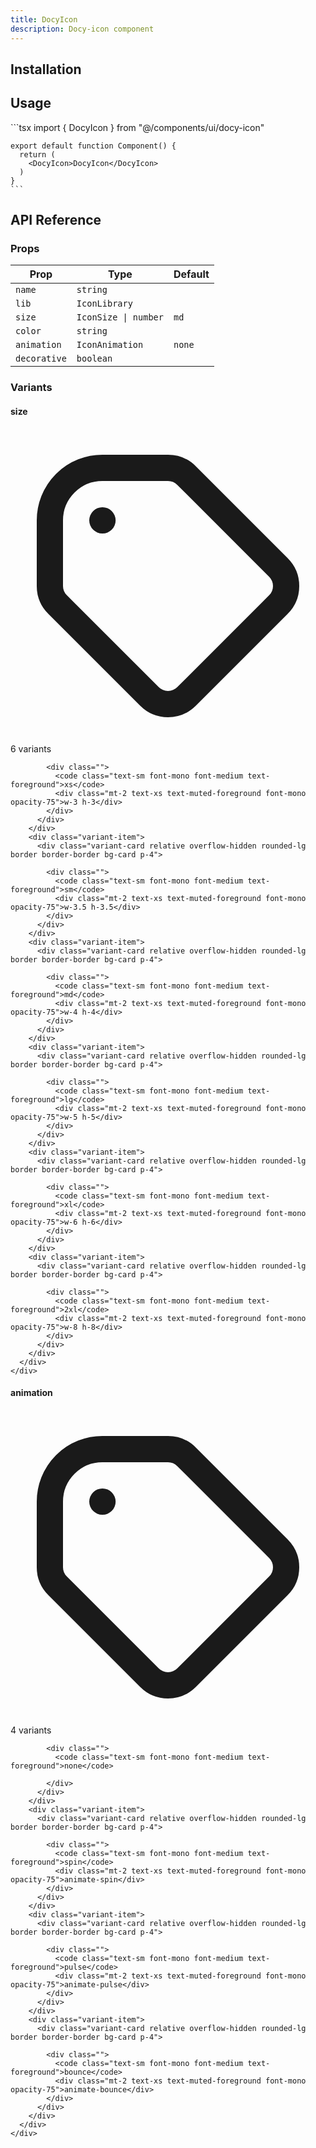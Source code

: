 ```yaml
---
title: DocyIcon
description: Docy-icon component
---
```


<div class="not-prose my-8">
  <ComponentPreview name="docy-icon" />
</div>

## Installation



<InstallTabs component="docy-icon"  />

## Usage

<div class="not-prose">
  <div class="rounded-lg border bg-muted shadow-sm p-3 my-3">    
    ```tsx
    import { DocyIcon } from "@/components/ui/docy-icon"

    export default function Component() {
      return (
        <DocyIcon>DocyIcon</DocyIcon>
      )
    }
    ```
  </div>
</div>



## API Reference

### Props

<div class="not-prose overflow-x-auto my-6">
  <table class="w-full text-sm">
    <thead>
      <tr class="border-b">
        <th class="text-left p-3 font-medium">Prop</th>
        <th class="text-left p-3 font-medium">Type</th>
        <th class="text-left p-3 font-medium">Default</th>
      </tr>
    </thead>
    <tbody class="divide-y">
      <tr class="hover:bg-muted/50"><td class="p-3"><code>name</code></td><td class="p-3"><code>string</code></td><td class="p-3"></td></tr>
      <tr class="hover:bg-muted/50"><td class="p-3"><code>lib</code></td><td class="p-3"><code>IconLibrary</code></td><td class="p-3"></td></tr>
      <tr class="hover:bg-muted/50"><td class="p-3"><code>size</code></td><td class="p-3"><code>IconSize | number</code></td><td class="p-3"><code>md</code></td></tr>
      <tr class="hover:bg-muted/50"><td class="p-3"><code>color</code></td><td class="p-3"><code>string</code></td><td class="p-3"></td></tr>
      <tr class="hover:bg-muted/50"><td class="p-3"><code>animation</code></td><td class="p-3"><code>IconAnimation</code></td><td class="p-3"><code>none</code></td></tr>
      <tr class="hover:bg-muted/50"><td class="p-3"><code>decorative</code></td><td class="p-3"><code>boolean</code></td><td class="p-3"></td></tr>
    </tbody>
  </table>
</div>


### Variants

<div class="not-prose space-y-8 my-8">
  <div class="variant-group">
      <div class="flex items-center justify-between mb-4">
        <div class="flex items-center gap-3">
          <h4 class="text-lg font-semibold text-foreground capitalize">size</h4>
          <span class="inline-flex items-center gap-1 px-3 py-1 rounded-full bg-primary/10 text-primary text-xs font-medium">
            <svg class="w-3 h-3" fill="none" viewBox="0 0 24 24" stroke="currentColor">
              <path stroke-linecap="round" stroke-linejoin="round" stroke-width="2" d="M7 7h.01M7 3h5c.512 0 1.024.195 1.414.586l7 7a2 2 0 010 2.828l-7 7a2 2 0 01-2.828 0l-7-7A1.994 1.994 0 013 12V7a4 4 0 014-4z" />
            </svg>
            6 variants
          </span>
        </div>
      </div>
      <div class="grid grid-cols-1 sm:grid-cols-2 md:grid-cols-3 lg:grid-cols-4 xl:grid-cols-5 gap-3">
        <div class="variant-item">
          <div class="variant-card relative overflow-hidden rounded-lg border border-border bg-card p-4">
            
            <div class="">
              <code class="text-sm font-mono font-medium text-foreground">xs</code>
              <div class="mt-2 text-xs text-muted-foreground font-mono opacity-75">w-3 h-3</div>
            </div>
          </div>
        </div>
        <div class="variant-item">
          <div class="variant-card relative overflow-hidden rounded-lg border border-border bg-card p-4">
            
            <div class="">
              <code class="text-sm font-mono font-medium text-foreground">sm</code>
              <div class="mt-2 text-xs text-muted-foreground font-mono opacity-75">w-3.5 h-3.5</div>
            </div>
          </div>
        </div>
        <div class="variant-item">
          <div class="variant-card relative overflow-hidden rounded-lg border border-border bg-card p-4">
            
            <div class="">
              <code class="text-sm font-mono font-medium text-foreground">md</code>
              <div class="mt-2 text-xs text-muted-foreground font-mono opacity-75">w-4 h-4</div>
            </div>
          </div>
        </div>
        <div class="variant-item">
          <div class="variant-card relative overflow-hidden rounded-lg border border-border bg-card p-4">
            
            <div class="">
              <code class="text-sm font-mono font-medium text-foreground">lg</code>
              <div class="mt-2 text-xs text-muted-foreground font-mono opacity-75">w-5 h-5</div>
            </div>
          </div>
        </div>
        <div class="variant-item">
          <div class="variant-card relative overflow-hidden rounded-lg border border-border bg-card p-4">
            
            <div class="">
              <code class="text-sm font-mono font-medium text-foreground">xl</code>
              <div class="mt-2 text-xs text-muted-foreground font-mono opacity-75">w-6 h-6</div>
            </div>
          </div>
        </div>
        <div class="variant-item">
          <div class="variant-card relative overflow-hidden rounded-lg border border-border bg-card p-4">
            
            <div class="">
              <code class="text-sm font-mono font-medium text-foreground">2xl</code>
              <div class="mt-2 text-xs text-muted-foreground font-mono opacity-75">w-8 h-8</div>
            </div>
          </div>
        </div>
      </div>
    </div>
  <div class="variant-group">
      <div class="flex items-center justify-between mb-4">
        <div class="flex items-center gap-3">
          <h4 class="text-lg font-semibold text-foreground capitalize">animation</h4>
          <span class="inline-flex items-center gap-1 px-3 py-1 rounded-full bg-primary/10 text-primary text-xs font-medium">
            <svg class="w-3 h-3" fill="none" viewBox="0 0 24 24" stroke="currentColor">
              <path stroke-linecap="round" stroke-linejoin="round" stroke-width="2" d="M7 7h.01M7 3h5c.512 0 1.024.195 1.414.586l7 7a2 2 0 010 2.828l-7 7a2 2 0 01-2.828 0l-7-7A1.994 1.994 0 013 12V7a4 4 0 014-4z" />
            </svg>
            4 variants
          </span>
        </div>
      </div>
      <div class="grid grid-cols-1 sm:grid-cols-2 md:grid-cols-3 lg:grid-cols-4 xl:grid-cols-5 gap-3">
        <div class="variant-item">
          <div class="variant-card relative overflow-hidden rounded-lg border border-border bg-card p-4">
            
            <div class="">
              <code class="text-sm font-mono font-medium text-foreground">none</code>
              
            </div>
          </div>
        </div>
        <div class="variant-item">
          <div class="variant-card relative overflow-hidden rounded-lg border border-border bg-card p-4">
            
            <div class="">
              <code class="text-sm font-mono font-medium text-foreground">spin</code>
              <div class="mt-2 text-xs text-muted-foreground font-mono opacity-75">animate-spin</div>
            </div>
          </div>
        </div>
        <div class="variant-item">
          <div class="variant-card relative overflow-hidden rounded-lg border border-border bg-card p-4">
            
            <div class="">
              <code class="text-sm font-mono font-medium text-foreground">pulse</code>
              <div class="mt-2 text-xs text-muted-foreground font-mono opacity-75">animate-pulse</div>
            </div>
          </div>
        </div>
        <div class="variant-item">
          <div class="variant-card relative overflow-hidden rounded-lg border border-border bg-card p-4">
            
            <div class="">
              <code class="text-sm font-mono font-medium text-foreground">bounce</code>
              <div class="mt-2 text-xs text-muted-foreground font-mono opacity-75">animate-bounce</div>
            </div>
          </div>
        </div>
      </div>
    </div>
</div>
